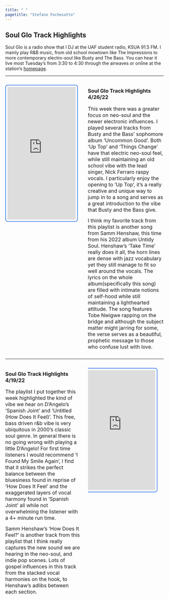 ```yaml
---
title: " "
pagetitle: "Stefano Fochesatto"
---
```


<link rel="stylesheet" href="styles.css" type="text/css">
<link rel="stylesheet" href="academicicons/css/academicons.min.css"/>


## Soul Glo Track Highlights

Soul Glo is a radio show that I DJ at the UAF student radio, KSUA 91.5 FM. I mainly play R&B music, from old school mowtown like The Impressions to more contemporary electro-soul like Busty and The Bass. You can hear it live most Tuesday's from 3:30 to 4:30 through the airwaves or online at the station's [homepage](https://www.ksuaradio.com/). 

---

:::::::::::::: {.columns}
::: {.column width="50%"}

 <iframe src="https://open.spotify.com/embed/playlist/4MOjwokFHXOvqML0Z4Nugi" width="90%" height="420" frameborder="0" allowtransparency="true" allow="encrypted-media" style="border: 2px solid #4582ec;
                                                border-radius: 4px; 
                                                padding: 5px; 
                                                border-radius: 8px; 
                                                margin-right: 20px" align="left"></iframe>
 
:::
::: {.column width="50%"}
### Soul Glo Track Highlights 4/26/22
<font size='3'>
This week there was a greater focus on neo-soul and the newer electronic influences. I played several tracks from Busty and the Bass' sophomore album 'Uncommon Good'. Both 'Up Top' and 'Things Change' have that electric neo-soul feel, while still maintaining an old school vibe with the lead singer, Nick Ferraro raspy vocals. I particularly enjoy the opening to 'Up Top', it's a really creative and unique way to jump in to a song and serves as a great introduction to the vibe that Busty and the Bass give. 

I think my favorite track from this playlist is another song from Samm Henshaw, this time from his 2022 album Untidy Soul. Henshaw's 'Take Time' really does it all, the horn lines are dense with jazz vocabulary yet they still manage to fit so well around the vocals. The lyrics on the whole album(specifically this song) are filled with intimate notions of self-hood while still maintaining a lighthearted attitude. The song features Tobe Nwigwe rapping on the bridge and although the subject matter might jarring for some, the verse serves as a beautiful, prophetic message to those who confuse lust with love. 
</font>
:::
::::::::::::::
---


:::::::::::::: {.columns}
::: {.column width="50%"}

### Soul Glo Track Highlights 4/19/22
<font size='3'>
The playlist I put together this week highlighted the kind of vibe we hear on D'Angelo's 'Spanish Joint' and 'Untitled (How Does It Feel)'. This free, bass driven r&b vibe is very ubiquitous in 2000's classic soul genre. In general there is no going wrong with playing a little D'Angelo! For first time listeners I would recommend 'I Found My Smile Again', I find that it strikes the perfect balance between the bluesiness found in reprise of 'How Does It Feel' and the exaggerated layers of vocal harmony found in 'Spanish Joint' all while not overwhelming the listener with a 4+ minute run time.

Samm Henshaw's 'How Does It Feel?' is another track from this playlist that I think really captures the new sound we are hearing in the neo-soul, and indie pop scenes. Lots of gospel influences in this track from the stacked vocal harmonies on the hook, to Henshaw's adlibs between each section.   
</font>
:::
::: {.column width="50%"}
 <iframe src="https://open.spotify.com/embed/playlist/4TKZVkkfEWARHU7nt4LvRW" width="90%" height="380" frameborder="0" allowtransparency="true" allow="encrypted-media" style="border: 2px solid #4582ec;
                                                border-radius: 4px; 
                                                padding: 5px; 
                                                border-radius: 8px; 
                                                margin-right: 20px" align="right"></iframe>
:::
::::::::::::::





